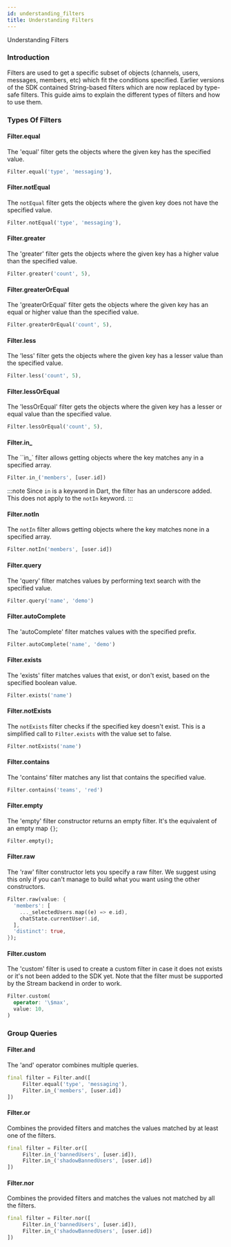 ```yaml
---
id: understanding_filters
title: Understanding Filters
---
```


Understanding Filters

### Introduction

Filters are used to get a specific subset of objects (channels, users, messages, members, etc) which
fit the conditions specified. Earlier versions of the SDK contained String-based filters which are now replaced by type-safe
filters. This guide aims to explain the different types of filters and how to use them.

### Types Of Filters

#### Filter.equal

The 'equal' filter gets the objects where the given key has the specified value.

```dart
Filter.equal('type', 'messaging'),
```

#### Filter.notEqual

The `notEqual` filter gets the objects where the given key does not have the specified value.

```dart
Filter.notEqual('type', 'messaging'),
```

#### Filter.greater

The 'greater' filter gets the objects where the given key has a higher value than the specified value.

```dart
Filter.greater('count', 5),
```

#### Filter.greaterOrEqual

The 'greaterOrEqual' filter gets the objects where the given key has an equal or higher value than the specified value.

```dart
Filter.greaterOrEqual('count', 5),
```

#### Filter.less

The 'less' filter gets the objects where the given key has a lesser value than the specified value.

```dart
Filter.less('count', 5),
```

#### Filter.lessOrEqual

The 'lessOrEqual' filter gets the objects where the given key has a lesser or equal value than the specified value.

```dart
Filter.lessOrEqual('count', 5),
```

#### Filter.in_

The ``in_` filter allows getting objects where the key matches any in a specified array.

```dart
Filter.in_('members', [user.id])
```

:::note
Since `in` is a keyword in Dart, the filter has an underscore added. This does not apply to the `notIn`
keyword.
:::

#### Filter.notIn

The `notIn` filter allows getting objects where the key matches none in a specified array.

```dart
Filter.notIn('members', [user.id])
```

#### Filter.query

The 'query' filter matches values by performing text search with the specified value.

```dart
Filter.query('name', 'demo')
```

#### Filter.autoComplete

The 'autoComplete' filter matches values with the specified prefix.

```dart
Filter.autoComplete('name', 'demo')
```

#### Filter.exists

The 'exists' filter matches values that exist, or don't exist, based on the specified boolean value.

```dart
Filter.exists('name')
```

#### Filter.notExists

The `notExists` filter checks if the specified key doesn't exist. This is a simplified call to `Filter.exists`
with the value set to false.

```dart
Filter.notExists('name')
```

#### Filter.contains

The 'contains' filter matches any list that contains the specified value.

```dart
Filter.contains('teams', 'red')
```

#### Filter.empty

The 'empty' filter constructor returns an empty filter. It's the equivalent of an empty map `{}`;

```dart
Filter.empty();
```

#### Filter.raw

The 'raw' filter constructor lets you specify a raw filter. We suggest using this only if you can't manage to build what you want using the other constructors.

```dart
Filter.raw(value: {
  'members': [
    ..._selectedUsers.map((e) => e.id),
    chatState.currentUser!.id,
  ],
  'distinct': true,
});
```

#### Filter.custom

The 'custom' filter is used to create a custom filter in case it does not exists or it's not been added to the SDK yet.
Note that the filter must be supported by the Stream backend in order to work.

```dart
Filter.custom(
  operator: '\$max',
  value: 10,
)
```

### Group Queries

#### Filter.and

The 'and' operator combines multiple queries.

```dart
final filter = Filter.and([
     Filter.equal('type', 'messaging'),
     Filter.in_('members', [user.id])
])
```

#### Filter.or

Combines the provided filters and matches the values matched by at least one of the filters.

```dart
final filter = Filter.or([
     Filter.in_('bannedUsers', [user.id]),
     Filter.in_('shadowBannedUsers', [user.id])
])
```

#### Filter.nor

Combines the provided filters and matches the values not matched by all the filters.

```dart
final filter = Filter.nor([
     Filter.in_('bannedUsers', [user.id]),
     Filter.in_('shadowBannedUsers', [user.id])
])
```
